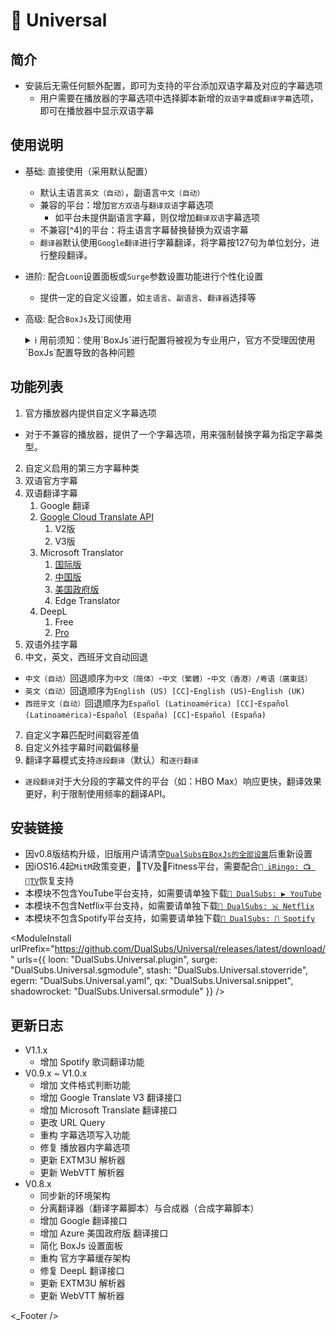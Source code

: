 
# 🔣 Universal

## 简介
* 安装后无需任何额外配置，即可为支持的平台添加双语字幕及对应的字幕选项
  * 用户需要在播放器的字幕选项中选择脚本新增的`双语字幕`或`翻译字幕`选项，即可在播放器中显示双语字幕

## 使用说明
* 基础: 直接使用（采用默认配置）
  * 默认主语言`英文（自动）`，副语言`中文（自动）`
  * 兼容的平台：增加`官方双语`与`翻译双语`字幕选项
    * 如平台未提供副语言字幕，则仅增加`翻译双语`字幕选项
  * 不兼容[^4]的平台：将主语言字幕替换替换为双语字幕
  * `翻译器`默认使用`Google翻译`进行字幕翻译，将字幕按127句为单位划分，进行整段翻译。
* 进阶: 配合`Loon`设置面板或`Surge`参数设置功能进行个性化设置
  * 提供一定的自定义设置，如`主语言`、`副语言`、`翻译器`选择等
* 高级: 配合`BoxJs`及订阅使用
  <details>
  <summary>ℹ️ 用前须知：使用`BoxJs`进行配置将被视为专业用户，官方不受理因使用`BoxJs`配置导致的各种问题</summary>

  1. 安装`BoxJs`插件并更新引用资源或脚本:
    * 安装方法及下载链接详见: [🧰 BoxJs](./box-js)
  2. 在`BoxJs`的配置面板中进行个性化设置:
     1. 浏览器访问[BoxJs.com](http://boxjs.com)
     2. 在[`应用`](http://boxjs.com/#/app)页面点开`DualSubs`折叠
     3. 根据需要配置每个流媒体平台的设置
     4. (可选) 在`DualSubs: Verify`中配置第三方API验证信息
     5. (可选) 在`DualSubs: Advanced Options`中配置高级设置
    * `字幕类型`为多选框，多选保存后，对应APP中的`字幕`选项也会增加对应的字幕选项
    * `首选语言`为主语言，对应第一行字幕语言
    * `次选语言`为副语言，对应第二行字幕语言
    * 需在`字幕类型`中勾选`外部字幕`,`外部字幕文件URL`中填写的字幕文件才会生效（需要为绝对路径，支持WebVTT, SRT）
    * `外部字幕偏移量`为内置字幕时间轴矫正功能，时间单位为毫秒，正负整数，可以用来省略第三方字幕转换器
    * `播放记录缓存数量`提供设置数量的复数缓存空间，当你的设备同时为局域网内多个设备提供流媒体平台字幕增强功能时，保证字幕数据不会错乱，同时对于`Disney+`这种自带长期缓存的流媒体平台，提供更好的兼容性
    * `时间戳公差`为`官方字幕`或`外部字幕`匹配时，每句字幕匹配时的时间容差，因同平台同视频不同语言字幕往往交付不同翻译人员进行翻译，相同台词的时间戳可能有0.5秒-1.5秒乃至更多的误差，或者一句台词对应另外一种语言多句台词的情况，`时间戳公差`值会将此误差范围的台词视为同一句台词进行合并，且支持一句台词对多句台词合并
  </details>

## 功能列表
1. 官方播放器内提供自定义字幕选项
  * 对于不兼容的播放器，提供了一个字幕选项，用来强制替换字幕为指定字幕类型。
2. 自定义启用的第三方字幕种类
3. 双语官方字幕
4. 双语翻译字幕
   1. Google 翻译
   2. [Google Cloud Translate API](https://cloud.google.com/translate)
      1. V2版
      2. V3版
   3. Microsoft Translator
      1. [国际版](https://azure.microsoft.com/zh-cn/services/cognitive-services/translator/)
      2. [中国版](https://www.azure.cn)
      3. [美国政府版](https://azure.microsoft.com/zh-cn/explore/global-infrastructure/government)
      4. Edge Translator
   4. DeepL
      1. Free
      2. [Pro](https://www.deepl.com/pro-api)
5. 双语外挂字幕
6. 中文，英文，西班牙文自动回退
  * `中文（自动）`回退顺序为`中文（简体）`-`中文（繁體）`-`中文（香港）/粤语（廣東話）`
  * `英文（自动）`回退顺序为`English (US) [CC]`-`English (US)`-`English (UK)`
  * `西班牙文（自动）`回退顺序为`Español (Latinoamérica) [CC]`-`Español (Latinoamérica)`-`Español (España) [CC]`-`Español (España)`
7. 自定义字幕匹配时间戳容差值
8. 自定义外挂字幕时间戳偏移量
9. 翻译字幕模式支持`逐段翻译`（默认）和`逐行翻译`
  * `逐段翻译`对于大分段的字幕文件的平台（如：HBO Max）响应更快，翻译效果更好，利于限制使用频率的翻译API。

## 安装链接
* 因v0.8版结构升级，旧版用户请清空[`DualSubs在BoxJs的全部设置`](./wiki/在BoxJs中清除DualSubs的储存数据#清除全部储存数据)后重新设置
* 因iOS16.4起`MitM`政策变更，TV及Fitness平台，需要配合[` iRingo: 📺 TV`](https://nsringo.github.io/guide/apple-tv)恢复支持
* 本模块不包含YouTube平台支持，如需要请单独下载[`🍿 DualSubs: ▶ YouTube`](./youtube)
* 本模块不包含Netflix平台支持，如需要请单独下载[`🍿 DualSubs: 🇳 Netflix`](./netflix)
* 本模块不包含Spotify平台支持，如需要请单独下载[`🍿 DualSubs: 🎵 Spotify`](./spotify)

<ModuleInstall
  urlPrefix="https://github.com/DualSubs/Universal/releases/latest/download/"
  urls={{
    loon: "DualSubs.Universal.plugin",
    surge: "DualSubs.Universal.sgmodule",
    stash: "DualSubs.Universal.stoverride",
    egern: "DualSubs.Universal.yaml",
    qx: "DualSubs.Universal.snippet",
    shadowrocket: "DualSubs.Universal.srmodule"
  }}
/>

## 更新日志
* V1.1.x
  * 增加 Spotify 歌词翻译功能
* V0.9.x ~ V1.0.x
  * 增加 文件格式判断功能
  * 增加 Google Translate V3 翻译接口
  * 增加 Microsoft Translate 翻译接口
  * 更改 URL Query
  * 重构 字幕选项写入功能
  * 修复 播放器内字幕选项
  * 更新 EXTM3U 解析器
  * 更新 WebVTT 解析器
* V0.8.x
  * 同步新的环境架构
  * 分离翻译器（翻译字幕脚本）与合成器（合成字幕脚本）
  * 增加 Google 翻译接口
  * 增加 Azure 美国政府版 翻译接口
  * 简化 BoxJs 设置面板
  * 重构 官方字幕缓存架构
  * 修复 DeepL 翻译接口
  * 更新 EXTM3U 解析器
  * 更新 WebVTT 解析器

<_Footer />
